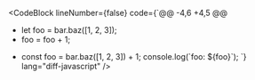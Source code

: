 <CodeBlock lineNumber={false} 
  code={`@@ -4,6 +4,5 @@
-    let foo = bar.baz([1, 2, 3]);
-    foo = foo + 1;
+    const foo = bar.baz([1, 2, 3]) + 1;
     console.log(\`foo: \${foo}\`);
`}
  lang="diff-javascript"
/>
